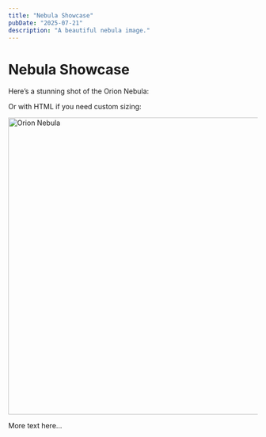 ```yaml
---
title: "Nebula Showcase"
pubDate: "2025-07-21"
description: "A beautiful nebula image."
---
```



<Layout title={frontmatter.title}>

# Nebula Showcase

Here’s a stunning shot of the Orion Nebula:

Or with HTML if you need custom sizing:

<img src="/images/nebula.jpeg" alt="Orion Nebula" width="800" height="600" />

More text here…

</Layout>